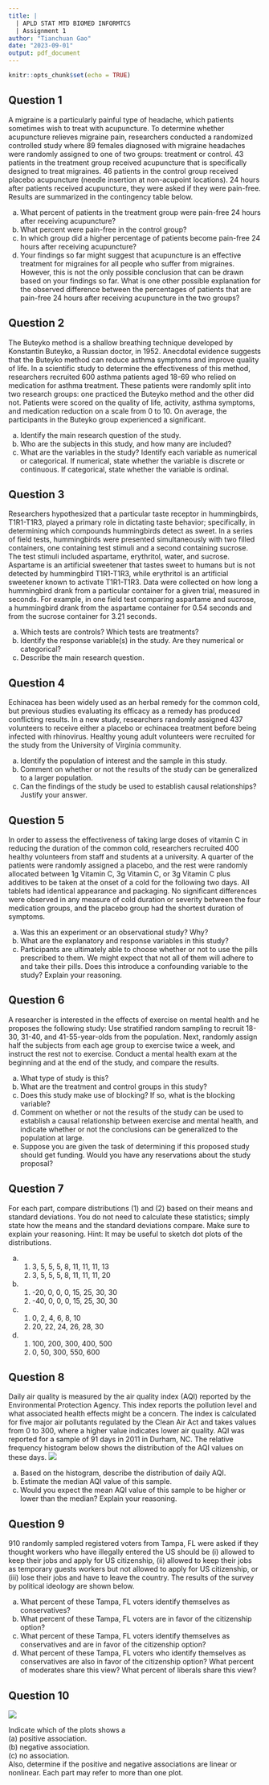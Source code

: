 ```yaml
---
title: |
  | APLD STAT MTD BIOMED INFORMTCS
  | Assignment 1
author: "Tianchuan Gao"
date: "2023-09-01"
output: pdf_document
---
```


```r
knitr::opts_chunk$set(echo = TRUE)
```
## Question 1 
A migraine is a particularly painful type of headache, which patients sometimes wish to treat with acupuncture. To determine whether acupuncture relieves migraine pain, researchers conducted a randomized controlled study where 89 females diagnosed with migraine headaches were randomly assigned to one of two groups: treatment or control. 43 patients in the treatment group received acupuncture that is specifically designed to treat migraines. 46 patients in the control group received placebo acupuncture (needle insertion at non-acupoint locations). 24 hours after patients received acupuncture, they were asked if they were pain-free. Results are summarized in the contingency table below.
\begin{tabular}{clccc} 
& & \multicolumn{2}{c}{ Pain free } & \\
\cline { 2 - 4 } & & Yes & No & Total \\
\cline { 2 - 4 } Group & Treatment & 10 & 33 & 43 \\
& Control & 2 & 44 & 46 \\
\cline { 2 - 5 } & Total & 12 & 77 & 89
\end{tabular}
(a) What percent of patients in the treatment group were pain-free 24 hours after receiving acupuncture?
(b) What percent were pain-free in the control group?
(c) In which group did a higher percentage of patients become pain-free 24 hours after receiving acupuncture?
(d) Your findings so far might suggest that acupuncture is an effective treatment for migraines for all people who suffer from migraines. However, this is not the only possible conclusion that can be drawn based on your findings so far. What is one other possible explanation for the observed difference between the percentages of patients that are pain-free 24 hours after receiving acupuncture in the two groups?

## Question 2 
The Buteyko method is a shallow breathing technique developed by Konstantin Buteyko, a Russian doctor, in 1952. Anecdotal evidence suggests that the Buteyko method can reduce asthma symptoms and improve quality of life. In a scientific study to determine the effectiveness of this method, researchers recruited 600 asthma patients aged 18-69 who relied on medication for asthma treatment. These patients were randomly split into two research groups: one practiced the Buteyko method and the other did not. Patients were scored on the quality of life, activity, asthma symptoms, and medication reduction on a scale from 0 to 10. On average, the participants in the Buteyko group experienced a significant.

(a) Identify the main research question of the study. 
(b) Who are the subjects in this study, and how many are included? 
(c) What are the variables in the study? Identify each variable as numerical or categorical. If numerical, state whether the variable is discrete or continuous. If categorical, state whether the variable is ordinal. 
  
## Question 3 
Researchers hypothesized that a particular taste receptor in hummingbirds, T1R1-T1R3, played a primary role in dictating taste behavior; specifically, in determining which compounds hummingbirds detect as sweet. In a series of field tests, hummingbirds were presented simultaneously with two filled containers, one containing test stimuli and a second containing sucrose. The test stimuli included aspartame, erythritol, water, and sucrose. Aspartame is an artificial sweetener that tastes sweet to humans but is not detected by hummingbird T1R1-T1R3, while erythritol is an artificial sweetener known to activate T1R1-T1R3. Data were collected on how long a hummingbird drank from a particular container for a given trial, measured in seconds. For example, in one field test comparing aspartame and sucrose, a hummingbird drank from the aspartame container for 0.54 seconds and from the sucrose container for 3.21 seconds.

(a) Which tests are controls? Which tests are treatments? 
(b) Identify the response variable(s) in the study. Are they numerical or categorical?
(c) Describe the main research question.
  
## Question 4 
Echinacea has been widely used as an herbal remedy for the common cold, but previous studies evaluating its efficacy as a remedy has produced conflicting results. In a new study, researchers randomly assigned 437 volunteers to receive either a placebo or echinacea treatment before being infected with rhinovirus. Healthy young adult volunteers were recruited for the study from the University of Virginia community.

(a) Identify the population of interest and the sample in this study. 
(b) Comment on whether or not the results of the study can be generalized to a larger population. 
(c) Can the findings of the study be used to establish causal relationships? Justify your answer. 

## Question 5 
In order to assess the effectiveness of taking large doses of vitamin C in reducing the duration of the common cold, researchers recruited 400 healthy volunteers from staff and students at a university. A quarter of the patients were randomly assigned a placebo, and the rest were randomly allocated between 1g Vitamin C, 3g Vitamin C, or 3g Vitamin C plus additives to be taken at the onset of a cold for the following two days. All tablets had identical appearance and packaging. No significant differences were observed in any measure of cold duration or severity between the four medication groups, and the placebo group had the shortest duration of symptoms. 

(a) Was this an experiment or an observational study? Why? 
(b) What are the explanatory and response variables in this study? 
(c) Participants are ultimately able to choose whether or not to use the pills prescribed to them. We might expect that not all of them will adhere to and take their pills. Does this introduce a confounding variable to the study? Explain your reasoning. 

## Question 6 
A researcher is interested in the effects of exercise on mental health and he proposes the following study: Use stratified random sampling to recruit 18-30, 31-40, and 41-55-year-olds from the population. Next, randomly assign half the subjects from each age group to exercise twice a week, and instruct the rest not to exercise. Conduct a mental health exam at the beginning and at the end of the study, and compare the results.

(a) What type of study is this? 
(b) What are the treatment and control groups in this study? 
(c) Does this study make use of blocking? If so, what is the blocking variable? 
(d) Comment on whether or not the results of the study can be used to establish a causal relationship between exercise and mental health, and indicate whether or not the conclusions can be generalized to the population at large. 
(e) Suppose you are given the task of determining if this proposed study should get funding. Would you have any reservations about the study proposal? 

## Question 7 
For each part, compare distributions (1) and (2) based on their means and standard deviations. You do not need to calculate these statistics; simply state how the means and the standard deviations compare. Make sure to explain your reasoning. Hint: It may be useful to sketch dot plots of the distributions.

(a) (1) 3, 5, 5, 5, 8, 11, 11, 11, 13
    (2) 3, 5, 5, 5, 8, 11, 11, 11, 20
(b) (1) -20, 0, 0, 0, 15, 25, 30, 30
    (2) -40, 0, 0, 0, 15, 25, 30, 30
(c) (1) 0, 2, 4, 6, 8, 10
    (2) 20, 22, 24, 26, 28, 30
(d) (1) 100, 200, 300, 400, 500
    (2) 0, 50, 300, 550, 600

## Question 8 
Daily air quality is measured by the air quality index (AQI) reported by the Environmental Protection Agency. This index reports the pollution level and what associated health effects might be a concern. The index is calculated for five major air pollutants regulated by the Clean Air Act and takes values from 0 to 300, where a higher value indicates lower air quality. AQI was reported for a sample of 91 days in 2011 in Durham, NC. The relative frequency histogram below shows the distribution of the AQI values on these days. 
![](daily_aqi.png)

(a) Based on the histogram, describe the distribution of daily AQI. 
(b) Estimate the median AQI value of this sample. 
(c) Would you expect the mean AQI value of this sample to be higher or lower than the median? Explain your reasoning. 

## Question 9 
910 randomly sampled registered voters from Tampa, FL were asked if they thought workers who have illegally entered the US should be (i) allowed to keep their jobs and apply for US citizenship, (ii) allowed to keep their jobs as temporary guests workers but not allowed to apply for US citizenship, or (iii) lose their jobs and have to leave the country. The results of the survey by political ideology are shown below.
\begin{tabular}{llcccc} 
& & \multicolumn{3}{c}{ Political ideology } & \\
\cline { 2 - 5 } & & Conservative & Moderate & Liberal & Total \\
\cline { 2 - 5 } Response & (i) Apply for citizenship & 57 & 120 & 101 & 278 \\
& (ii) Guest worker & 121 & 113 & 28 & 262 \\
& (iii) Leave the country & 179 & 126 & 45 & 350 \\
& (iv) Not sure & 15 & 4 & 1 & 20 \\
\cline { 2 - 5 } & Total & 372 & 363 & 175 & 910
\end{tabular}
(a) What percent of these Tampa, FL voters identify themselves as conservatives? 
(b) What percent of these Tampa, FL voters are in favor of the citizenship option? 
(c) What percent of these Tampa, FL voters identify themselves as conservatives and are in favor of the citizenship option? 
(d) What percent of these Tampa, FL voters who identify themselves as conservatives are also in favor of the citizenship option? What percent of moderates share this view? What percent of liberals share this view? 

## Question 10 
![](association.png)

Indicate which of the plots shows a  
(a) positive association.  
(b) negative association.  
(c) no association.  
Also, determine if the positive and negative associations are linear or nonlinear. Each part may refer to more than one plot.


